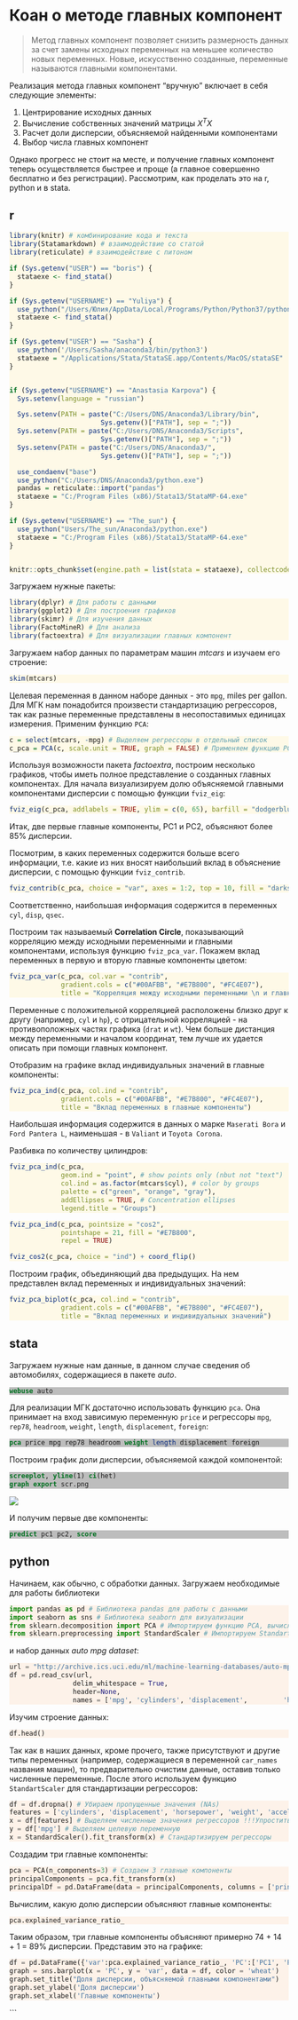 # Коан о методе главных компонент {#pca}

<style>
pre.r {
    background-color: #FEF9E7 !important;
}
pre.stata {
    background-color: #BDBDBD !important;
}
pre.python {
    background-color: #FDF2E9 !important;
}
</style> 

> Метод главных компонент позволяет снизить размерность данных за счет замены исходных переменных на меньшее количество новых переменных. Новые, искусственно созданные, переменные называются главными компонентами.

Реализация метода главных компонент "вручную" включает в себя следующие элементы:

1. Центрирование исходных данных
2. Вычисление собственных значений матрицы $X^TX$
3. Расчет доли дисперсии, объясняемой найденными компонентами
4. Выбор числа главных компонент

Однако прогресс не стоит на месте, и получение главных компонент теперь осуществляется быстрее и проще (а главное совершенно бесплатно и без регистрации). Рассмотрим, как проделать это на r, python и в stata.

## r
```r
library(knitr) # комбинирование кода и текста
library(Statamarkdown) # взаимодействие со статой
library(reticulate) # взаимодействие с питоном

if (Sys.getenv("USER") == "boris") {
  stataexe <- find_stata()
}

if (Sys.getenv("USERNAME") == "Yuliya") {
  use_python("/Users/Юлия/AppData/Local/Programs/Python/Python37/python.exe")
  stataexe <- find_stata()
}

if (Sys.getenv("USER") == "Sasha") {
  use_python('/Users/Sasha/anaconda3/bin/python3')
  stataexe = "/Applications/Stata/StataSE.app/Contents/MacOS/stataSE"
}


if (Sys.getenv("USERNAME") == "Anastasia Karpova") {
  Sys.setenv(language = "russian")

  Sys.setenv(PATH = paste("C:/Users/DNS/Anaconda3/Library/bin",
                       Sys.getenv()["PATH"], sep = ";"))
  Sys.setenv(PATH = paste("C:/Users/DNS/Anaconda3/Scripts",
                       Sys.getenv()["PATH"], sep = ";"))
  Sys.setenv(PATH = paste("C:/Users/DNS/Anaconda3/",
                       Sys.getenv()["PATH"], sep = ";"))

  use_condaenv("base")
  use_python("C:/Users/DNS/Anaconda3/python.exe")
  pandas = reticulate::import("pandas")
  stataexe = "C:/Program Files (x86)/Stata13/StataMP-64.exe"
}

if (Sys.getenv("USERNAME") == "The_sun") {
  use_python("Users/The_sun/Anaconda3/python.exe")
  stataexe = "C:/Program Files (x86)/Stata13/StataMP-64.exe"
}


knitr::opts_chunk$set(engine.path = list(stata = stataexe), collectcode = TRUE)
```
Загружаем нужные пакеты:
```r
library(dplyr) # Для работы с данными
library(ggplot2) # Для построения графиков
library(skimr) # Для изучения данных
library(FactoMineR) # Для анализа
library(factoextra) # Для визуализации главных компонент 
```
Загружаем набор данных по параметрам машин *mtcars* и изучаем его строение:
```r
skim(mtcars)
```
Целевая переменная в данном наборе данных - это `mpg`, miles per gallon. Для МГК нам понадобится произвести стандартизацию регрессоров, так как разные переменные представлены в несопоставимых единицах измерения. Применим функцию `PCA`: 
```r
c = select(mtcars, -mpg) # Выделяем регрессоры в отдельный список
c_pca = PCA(c, scale.unit = TRUE, graph = FALSE) # Применяем функцию PCA для нахождения главных компонент, при этом проводим стандартизацию (scale.unit=TRUE)
```
Используя возможности пакета *factoextra*, построим несколько графиков, чтобы иметь полное представление о созданных главных компонентах. Для начала визуализируем долю объясняемой главными компонентами дисперсии с помощью функции `fviz_eig`:
```r
fviz_eig(c_pca, addlabels = TRUE, ylim = c(0, 65), barfill = "dodgerblue2", barcolor = "dodgerblue4", linecolor = "black", title = "Доля объясняемой дисперсии")
```

Итак, две первые главные компоненты, PC1 и PC2, объясняют более 85% дисперсии.

Посмотрим, в каких переменных содержится больше всего информации, т.е. какие из них вносят наибольший вклад в объяснение дисперсии, с помощью функции `fviz_contrib`. 
```r
fviz_contrib(c_pca, choice = "var", axes = 1:2, top = 10, fill = "darkseagreen2", linecolor = "black", title = "Вклад переменных в первую и вторую главные компоненты")
```

Соответственно, наибольшая информация содержится в переменных `cyl`, `disp`, `qsec`.

Построим так называемый **Correlation Circle**, показывающий корреляцию между исходными переменными и главными компонентами, используя функцию `fviz_pca_var`. Покажем вклад переменных в первую и вторую главные компоненты цветом:
```r
fviz_pca_var(c_pca, col.var = "contrib",
             gradient.cols = c("#00AFBB", "#E7B800", "#FC4E07"),
             title = "Корреляция между исходными переменными \n и главными компонентами")
```

Переменные с положительной корреляцией расположены близко друг к другу (например, `cyl` и `hp`), с отрицательной корреляцией - на противоположных частях графика (`drat` и `wt`). Чем больше дистанция между переменными и началом координат, тем лучше их удается описать при помощи главных компонент.

Отобразим на графике вклад индивидуальных значений в главные компоненты:

```r
fviz_pca_ind(c_pca, col.ind = "contrib",
             gradient.cols = c("#00AFBB", "#E7B800", "#FC4E07"),
             title = "Вклад переменных в главные компоненты")
```

Наибольшая информация содержится в данных о марке `Maserati Bora` и `Ford Pantera L`, наименьшая - в `Valiant` и `Toyota Corona`. 

Разбивка по количеству цилиндров:
```r
fviz_pca_ind(c_pca,
             geom.ind = "point", # show points only (nbut not "text")
             col.ind = as.factor(mtcars$cyl), # color by groups
             palette = c("green", "orange", "gray"),
             addEllipses = TRUE, # Concentration ellipses
             legend.title = "Groups")
```

```r
fviz_pca_ind(c_pca, pointsize = "cos2", 
             pointshape = 21, fill = "#E7B800",
             repel = TRUE)

fviz_cos2(c_pca, choice = "ind") + coord_flip()
```

Построим график, объединяющий два предыдущих. На нем представлен вклад переменных и индивидуальных значений:
```r
fviz_pca_biplot(c_pca, col.ind = "contrib",
             gradient.cols = c("#00AFBB", "#E7B800", "#FC4E07"),
             title = "Вклад переменных и индивидуальных значений")
```

## stata

Загружаем нужные нам данные, в данном случае сведения об автомобилях, содержащиеся в пакете *auto*.
```stata
webuse auto
```

Для реализации МГК достаточно использовать функцию `pca`. Она принимает на вход зависимую переменную `price` и регрессоры `mpg`, `rep78`, `headroom`, `weight`, `length`, `displacement`, `foreign`:
```stata
pca price mpg rep78 headroom weight length displacement foreign
```
Построим график доли дисперсии, объясняемой каждой компонентой:
```stata
screeplot, yline(1) ci(het) 
graph export scr.png
```
![](scr.png)

И получим первые две компоненты:
```stata
predict pc1 pc2, score
```

## python
Начинаем, как обычно, с обработки данных. Загружаем необходимые для работы библиотеки
```python
import pandas as pd # Библиотека pandas для работы с данными
import seaborn as sns # Библиотека seaborn для визуализации
from sklearn.decomposition import PCA # Импортируем функцию PCA, вычисляющую главные компоненты
from sklearn.preprocessing import StandardScaler # Импортируем StandartScaler
```
и набор данных *auto mpg dataset*:
```python
url = "http://archive.ics.uci.edu/ml/machine-learning-databases/auto-mpg/auto-mpg.data-original"
df = pd.read_csv(url, 
                delim_whitespace = True, 
                header=None,
                names = ['mpg', 'cylinders', 'displacement',         'horsepower', 'weight', 'acceleration', 'model', 'origin', 'car_name'])  
```
Изучим строение данных:
```python
df.head()
```
Так как в наших данных, кроме прочего, также присутствуют и другие типы переменных (например, содержащиеся в переменной `car_names` названия машин), то предварительно очистим данные, оставив только численные переменные. После этого используем функцию `StandartScaler` для стандартизации регрессоров:
```python
df = df.dropna() # Убираем пропущенные значения (NAs)
features = ['cylinders', 'displacement', 'horsepower', 'weight', 'acceleration', 'origin'] # Добавляем количественные регрессоры в отдельный список, убираем переменные car_names, model
x = df[features] # Выделяем численные значения регрессоров !!!Упростить!!!
y = df['mpg'] # Выделяем целевую переменную
x = StandardScaler().fit_transform(x) # Стандартизируем регрессоры
```
Создадим три главные компоненты:
```python
pca = PCA(n_components=3) # Создаем 3 главные компоненты
principalComponents = pca.fit_transform(x)
principalDf = pd.DataFrame(data = principalComponents, columns = ['principal component 1', 'principal component 2', 'principal component 3']) # Создаем таблицу, в которую сохраняем значения найденных компонент
```
Вычислим, какую долю дисперсии объясняют главные компоненты:
```python
pca.explained_variance_ratio_
```
Таким образом, три главные компоненты объясняют примерно 74 + 14 + 1 = 89% дисперсии.
Представим это на графике:
```python
df = pd.DataFrame({'var':pca.explained_variance_ratio_, 'PC':['PC1', 'PC2', 'PC3']})
graph = sns.barplot(x = 'PC', y = 'var', data = df, color = 'wheat')
graph.set_title("Доля дисперсии, объясняемой главными компонентами")
graph.set_ylabel('Доля дисперсии')
graph.set_xlabel('Главные компоненты')
```
```